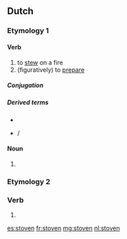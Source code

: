 ==Dutch==

===Etymology 1===

====Verb====
{{nl-verb}}

# to [[stew]] on a fire
# (figuratively) to [[prepare]]

=====Conjugation=====
{{nl-conj-wk|stoof|stove}}

=====Derived terms=====
* {{l|nl|stoverij}}
* {{l|nl|een kool stoven}} / {{l|nl|een peer stoven}}

====Noun====
{{head|nl}}

# {{nl-noun form of|pl|stoof}}

===Etymology 2===

===Verb===
{{nl-verb-form}}

# {{nl-verb form of|n=pl|t=past|m=ind+subj|stuiven}}

[[es:stoven]]
[[fr:stoven]]
[[mg:stoven]]
[[nl:stoven]]